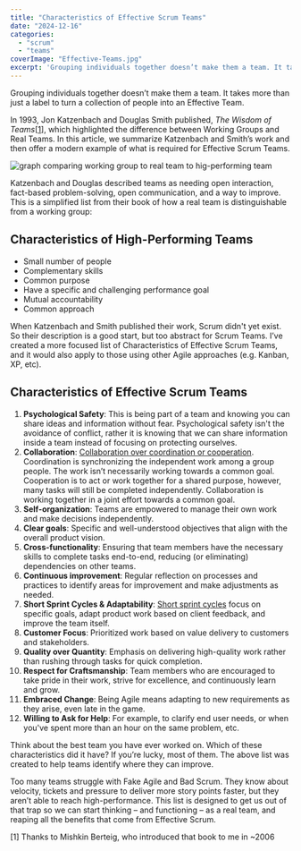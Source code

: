 ```yaml
---
title: "Characteristics of Effective Scrum Teams"
date: "2024-12-16"
categories: 
  - "scrum"
  - "teams"
coverImage: "Effective-Teams.jpg"
excerpt: 'Grouping individuals together doesn’t make them a team. It takes more than just a label to'
---
```


Grouping individuals together doesn’t make them a team. It takes more than just a label to turn a collection of people into an Effective Team.

In 1993, Jon Katzenbach and Douglas Smith published, _The Wisdom of Teams_\[[1](#footnotes)\], which highlighted the difference between Working Groups and Real Teams. In this article, we summarize Katzenbach and Smith’s work and then offer a modern example of what is required for Effective Scrum Teams.

![graph comparing working group to real team to hig-performing team](src/content/blog/characteristics-of-effective-scrum-teams/images/Effective-Teams.jpg)

Katzenbach and Douglas described teams as needing open interaction, fact-based problem-solving, open communication, and a way to improve. This is a simplified list from their book of how a real team is distinguishable from a working group:

## Characteristics of High-Performing Teams

- Small number of people
- Complementary skills
- Common purpose
- Have a specific and challenging performance goal
- Mutual accountability
- Common approach

When Katzenbach and Smith published their work, Scrum didn't yet exist. So their description is a good start, but too abstract for Scrum Teams. I’ve created a more focused list of Characteristics of Effective Scrum Teams, and it would also apply to those using other Agile approaches (e.g. Kanban, XP, etc).

## Characteristics of Effective Scrum Teams

1. **Psychological Safety**: This is being part of a team and knowing you can share ideas and information without fear. Psychological safety isn't the avoidance of conflict, rather it is knowing that we can share information inside a team instead of focusing on protecting ourselves.
2. **Collaboration**: [Collaboration over coordination or cooperation](/blog/collaboration-over-work-in-isolation). Coordination is synchronizing the independent work among a group people. The work isn’t necessarily working towards a common goal. Cooperation is to act or work together for a shared purpose, however, many tasks will still be completed independently. Collaboration is working together in a joint effort towards a common goal.
3. **Self-organization**: Teams are empowered to manage their own work and make decisions independently.
4. **Clear goals**: Specific and well-understood objectives that align with the overall product vision.
5. **Cross-functionality**: Ensuring that team members have the necessary skills to complete tasks end-to-end, reducing (or eliminating) dependencies on other teams.
6. **Continuous improvement**: Regular reflection on processes and practices to identify areas for improvement and make adjustments as needed.
7. **Short Sprint Cycles & Adaptability**: [Short sprint cycles](/blog/choosing-scrum-sprint-length) focus on specific goals, adapt product work based on client feedback, and improve the team itself.
8. **Customer Focus**: Prioritized work based on value delivery to customers and stakeholders.
9. **Quality over Quantity**: Emphasis on delivering high-quality work rather than rushing through tasks for quick completion.
10. **Respect for Craftsmanship**: Team members who are encouraged to take pride in their work, strive for excellence, and continuously learn and grow.
11. **Embraced Change**: Being Agile means adapting to new requirements as they arise, even late in the game.
12. **Willing to Ask for Help**: For example, to clarify end user needs, or when you've spent more than an hour on the same problem, etc.

Think about the best team you have ever worked on. Which of these characteristics did it have? If you’re lucky, most of them. The above list was created to help teams identify where they can improve.

Too many teams struggle with Fake Agile and Bad Scrum. They know about velocity, tickets and pressure to deliver more story points faster, but they aren’t able to reach high-performance. This list is designed to get us out of that trap so we can start thinking – and functioning – as a real team, and reaping all the benefits that come from Effective Scrum.

\[1\] Thanks to Mishkin Berteig, who introduced that book to me in ~2006
